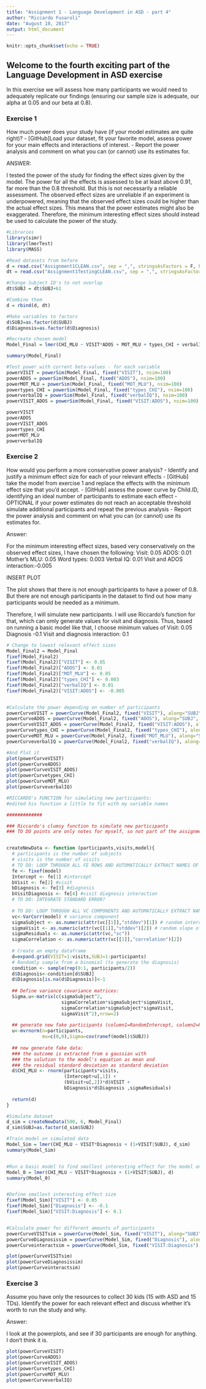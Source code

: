 ```yaml
---
title: "Assignment 1 - Language Development in ASD - part 4"
author: "Riccardo Fusaroli"
date: "August 10, 2017"
output: html_document
---
```


```r
knitr::opts_chunk$set(echo = TRUE)
```

## Welcome to the fourth exciting part of the Language Development in ASD exercise

In this exercise we will assess how many participants we would need to adequately replicate our findings (ensuring our sample size is adequate, our alpha at 0.05 and our beta at 0.8).

### Exercise 1

How much power does your study have (if your model estimates are quite right)?
- [GitHub]Load your dataset, fit your favorite model, assess power for your main effects and interactions of interest.
- Report the power analysis and comment on what you can (or cannot) use its estimates for.




ANSWER:

I tested the power of the study for finding the effect sizes given by the model.
The power for all the effects is assessed to be at least above 0.91, far more than the 0.8 threshold.
But this is not necessarily a reliable assessment. The observed effect sizes are unreliable if an experiment is underpowered, meaning that the observed effect sizes could be higher than the actual effect sizes. This means that the power estimates might also be exaggerated. Therefore, the minimum interesting effect sizes should instead be used to calculate the power of the study.

```r
#Libraries
library(simr)
library(lmerTest)
library(MASS)

#Read datasets from before
d = read.csv("Assignment1CLEAN.csv", sep = ",", stringsAsFactors = F, header = T)
dt = read.csv("Assignment1TestingCLEAN.csv", sep = ",", stringsAsFactors = F, header = T)

#Change Subject ID's to not overlap
dt$SUBJ = dt$SUBJ+61

#Combine them
d = rbind(d, dt)

#Make variables to factors
d$SUBJ=as.factor(d$SUBJ)
d$Diagnosis=as.factor(d$Diagnosis)

#Recreate chosen model
Model_Final = lmer(CHI_MLU ~ VISIT*ADOS + MOT_MLU + types_CHI + verbalIQ + (1+VISIT|SUBJ), d)

summary(Model_Final)

#Test power with current beta-values - for each variable
powerVISIT = powerSim(Model_Final, fixed("VISIT"), nsim=100)
powerADOS = powerSim(Model_Final, fixed("ADOS"), nsim=100)
powerMOT_MLU = powerSim(Model_Final, fixed("MOT_MLU"), nsim=100)
powertypes_CHI = powerSim(Model_Final, fixed("types_CHI"), nsim=100)
powerverbalIQ = powerSim(Model_Final, fixed("verbalIQ"), nsim=100)
powerVISIT_ADOS = powerSim(Model_Final, fixed("VISIT:ADOS"), nsim=100)

powerVISIT
powerADOS
powerVISIT_ADOS
powertypes_CHI
powerMOT_MLU
powerverbalIQ

```

### Exercise 2

How would you perform a more conservative power analysis?
- Identify and justify a minimum effect size for each of your relevant effects
- [GitHub] take the model from exercise 1 and replace the effects with the minimum effect size that you'd accept.
- [GitHub] assess the power curve by Child.ID, identifying an ideal number of participants to estimate each effect
- OPTIONAL if your power estimates do not reach an acceptable threshold simulate additional participants and repeat the previous analysis
- Report the power analysis and comment on what you can (or cannot) use its estimates for.







Answer:

For the minimum interesting effect sizes, based very conservatively on the observed effect sizes, I have chosen the following:
Visit: 0.05
ADOS: 0.01
Mother's MLU: 0.05
Word types: 0.003
Verbal IQ: 0.01
Visit and ADOS interaction:-0.005

INSERT PLOT

The plot shows that there is not enough participants to have a power of 0.8. But there are not enough participants in the dataset to find out how many participants would be needed as a minimum.

Therefore, I will simulate new participants. I will use Riccardo's function for that, which can omly generate values for visit and diagnosis. Thus, based on running a basic model like that, I choose minimum values of
Visit: 0.05
Diagnosis -0.1
Visit and diagnosis interaction: 0.1

```r
# Change to lowest relevant effect sizes
Model_Final2 = Model_Final
fixef(Model_Final2)
fixef(Model_Final2)["VISIT"] <- 0.05
fixef(Model_Final2)["ADOS"] <- 0.01
fixef(Model_Final2)["MOT_MLU"] <- 0.05
fixef(Model_Final2)["types_CHI"] <- 0.003
fixef(Model_Final2)["verbalIQ"] <- 0.01
fixef(Model_Final2)["VISIT:ADOS"] <- -0.005


#Calculate the power depending on number of participants
powerCurveVISIT = powerCurve(Model_Final2, fixed("VISIT"), along="SUBJ", nsim=100)
powerCurveADOS = powerCurve(Model_Final2, fixed("ADOS"), along="SUBJ", nsim=100)
powerCurveVISIT_ADOS = powerCurve(Model_Final2, fixed("VISIT:ADOS"), along="SUBJ", nsim=100)
powerCurvetypes_CHI = powerCurve(Model_Final2, fixed("types_CHI"), along="SUBJ", nsim=100)
powerCurveMOT_MLU = powerCurve(Model_Final2, fixed("MOT_MLU"), along="SUBJ", nsim=100)
powerCurveverbalIQ = powerCurve(Model_Final2, fixed("verbalIQ"), along="SUBJ", nsim=100)

#And Plot it
plot(powerCurveVISIT)
plot(powerCurveADOS)
plot(powerCurveVISIT_ADOS)
plot(powerCurvetypes_CHI)
plot(powerCurveMOT_MLU)
plot(powerCurveverbalIQ)


```

```r
#RICCARDO's FUNCTION for simulating new participants:
#edited his function a little to fit with my variable names

#############

### Riccardo's clumsy function to simulate new participants
### TO DO points are only notes for myself, so not part of the assignment


createNewData <- function (participants,visits,model){
  # participants is the number of subjects
  # visits is the number of visits
  # TO DO: LOOP THROUGH ALL FE ROWS AND AUTOMATICALLY EXTRACT NAMES OF FIXED EFFECTS AND ESTIMATES
  fe <- fixef(model)
  Intercept <- fe[1] #intercept
  bVisit <- fe[2] #visit
  bDiagnosis <- fe[3] #diagnosis
  bVisitDiagnosis <- fe[4] #visit diagnosis interaction
  # TO DO: INTEGRATE STANDARD ERROR?
  
  # TO DO: LOOP THROUGH ALL VC COMPONENTS AND AUTOMATICALLY EXTRACT NAMES OF EFFECTS AND ESTIMATES
  vc<-VarCorr(model) # variance component
  sigmaSubject <- as.numeric(attr(vc[[1]],"stddev")[1]) # random intercept by subject
  sigmaVisit <- as.numeric(attr(vc[[1]],"stddev")[2]) # random slope of visit over subject
  sigmaResiduals <- as.numeric(attr(vc,"sc"))
  sigmaCorrelation <- as.numeric(attr(vc[[1]],"correlation")[2])
  
  # Create an empty dataframe
  d=expand.grid(VISIT=1:visits,SUBJ=1:participants)
  # Randomly sample from a binomial (to generate the diagnosis)
  condition <- sample(rep(0:1, participants/2))
  d$Diagnosis<-condition[d$SUBJ]
  d$Diagnosis[is.na(d$Diagnosis)]<-1
  
  ## Define variance covariance matrices:
  Sigma.u<-matrix(c(sigmaSubject^2,
                    sigmaCorrelation*sigmaSubject*sigmaVisit,
                    sigmaCorrelation*sigmaSubject*sigmaVisit,
                    sigmaVisit^2),nrow=2)
  
  ## generate new fake participants (column1=RandomIntercept, column2=RandomSlope)
  u<-mvrnorm(n=participants,
             mu=c(0,0),Sigma=cov(ranef(model)$SUBJ))
  
  ## now generate fake data:
  ### the outcome is extracted from a gaussian with
  ### the solution to the model's equation as mean and
  ### the residual standard deviation as standard deviation 
  d$CHI_MLU <- rnorm(participants*visits,
                     (Intercept+u[,1]) +
                     (bVisit+u[,2])*d$VISIT + 
                     bDiagnosis*d$Diagnosis ,sigmaResiduals)  
  
  return(d)
}


```

```r
#Simulate dataset
d_sim = createNewData(500, 6, Model_Final)
d_sim$SUBJ=as.factor(d_sim$SUBJ)

#Train model on simulated data
Model_Sim = lmer(CHI_MLU ~ VISIT*Diagnosis + (1+VISIT|SUBJ), d_sim)
summary(Model_Sim)


#Run a basic model to find smallest interesting effect for the model on the simulated data
Model_0 = lmer(CHI_MLU ~ VISIT*Diagnosis + (1+VISIT|SUBJ), d)
summary(Model_0)


#Define smallest interesting effect size
fixef(Model_Sim)["VISIT"] <- 0.05
fixef(Model_Sim)["Diagnosis"] <- -0.1
fixef(Model_Sim)["VISIT:Diagnosis"] <- 0.1


#Calculate power for different amounts of participants
powerCurveVISITsim = powerCurve(Model_Sim, fixed("VISIT"), along="SUBJ", nsim=100)
powerCurveDiagnosissim = powerCurve(Model_Sim, fixed("Diagnosis"), along="SUBJ", nsim=100)
powerCurveinteractsim = powerCurve(Model_Sim, fixed("VISIT:Diagnosis"), along="SUBJ", nsim=100)

plot(powerCurveVISITsim)
plot(powerCurveDiagnosissim)
plot(powerCurveinteractsim)

```


### Exercise 3

Assume you have only the resources to collect 30 kids (15 with ASD and 15 TDs). Identify the power for each relevant effect and discuss whether it's worth to run the study and why.

Answer:


I look at the powerplots, and see if 30 participants are enough for anything.
I don't think it is.


```r

plot(powerCurveVISIT)
plot(powerCurveADOS)
plot(powerCurveVISIT_ADOS)
plot(powerCurvetypes_CHI)
plot(powerCurveMOT_MLU)
plot(powerCurveverbalIQ)

```


